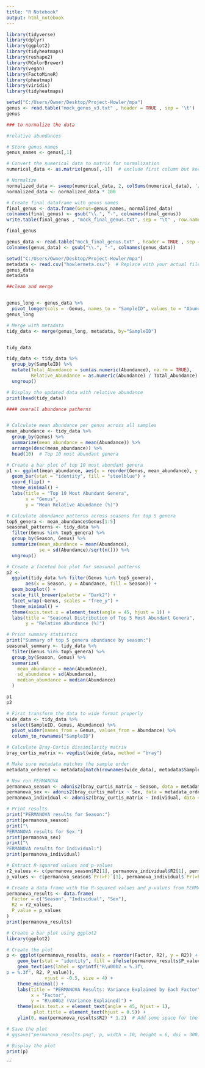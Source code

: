 ```yaml
---
title: "R Notebook"
output: html_notebook
---
```


```r
library(tidyverse)
library(dplyr)
library(ggplot2)
library(tidyheatmaps)
library(reshape2)
library(RColorBrewer)
library(vegan)
library(FactoMineR)
library(pheatmap)
library(viridis)
library(tidyheatmaps)

```

```r
setwd("C:/Users/Owner/Desktop/Project-Howler/mpa")
genus <- read.table("mock_genus_v3.txt" , header = TRUE , sep = '\t')
genus
```

```r
### to normalize the data 

#relative abundances

# Store genus names
genus_names <- genus[,1]

# Convert the numerical data to matrix for normalization
numerical_data <- as.matrix(genus[,-1])  # exclude first column but keep it stored

# Normalize
normalized_data <- sweep(numerical_data, 2, colSums(numerical_data), '/')
normalized_data <- normalized_data * 100

# Create final dataframe with genus names
final_genus <- data.frame(Genus=genus_names, normalized_data)
colnames(final_genus) <- gsub("\\.", "-", colnames(final_genus))
write.table(final_genus , "mock_final_genus.txt", sep = "\t" , row.names = FALSE, quote = FALSE)

final_genus

```
```r
genus_data <- read.table("mock_final_genus.txt" , header = TRUE , sep = '\t')
colnames(genus_data) <- gsub("\\.", "-", colnames(genus_data))

setwd("C:/Users/Owner/Desktop/Project-Howler/mpa")
metadata <- read.csv("howlermeta.csv")  # Replace with your actual file name
genus_data
metadata
```

```r

##clean and merge


genus_long <- genus_data %>%
  pivot_longer(cols = -Genus, names_to = "SampleID", values_to = "Abundance")
genus_long

# Merge with metadata
tidy_data <- merge(genus_long, metadata, by="SampleID")


tidy_data

```

```r

tidy_data <- tidy_data %>%
  group_by(SampleID) %>%
  mutate(Total_Abundance = sum(as.numeric(Abundance), na.rm = TRUE),
         Relative_Abundance = as.numeric(Abundance) / Total_Abundance) %>%
  ungroup()

# Display the updated data with relative abundance
print(head(tidy_data))

```

```r
#### overall abundance patherns


# Calculate mean abundance per genus across all samples
mean_abundance <- tidy_data %>%
  group_by(Genus) %>%
  summarize(mean_abundance = mean(Abundance)) %>%
  arrange(desc(mean_abundance)) %>%
  head(10)  # Top 10 most abundant genera

# Create a bar plot of top 10 most abundant genera
p1 <- ggplot(mean_abundance, aes(x = reorder(Genus, mean_abundance), y = mean_abundance)) +
  geom_bar(stat = "identity", fill = "steelblue") +
  coord_flip() +
  theme_minimal() +
  labs(title = "Top 10 Most Abundant Genera",
       x = "Genus",
       y = "Mean Relative Abundance (%)")

# Calculate abundance patterns across seasons for top 5 genera
top5_genera <- mean_abundance$Genus[1:5]
seasonal_patterns <- tidy_data %>%
  filter(Genus %in% top5_genera) %>%
  group_by(Season, Genus) %>%
  summarize(mean_abundance = mean(Abundance),
            se = sd(Abundance)/sqrt(n())) %>%
  ungroup()

# Create a faceted box plot for seasonal patterns
p2 <- 
  ggplot(tidy_data %>% filter(Genus %in% top5_genera), 
       aes(x = Season, y = Abundance, fill = Season)) +
  geom_boxplot() +
  scale_fill_brewer(palette = "Dark2") +
  facet_wrap(~Genus, scales = "free_y") +
  theme_minimal() +
  theme(axis.text.x = element_text(angle = 45, hjust = 1)) +
  labs(title = "Seasonal Distribution of Top 5 Most Abundant Genera",
       y = "Relative Abundance (%)")

# Print summary statistics
print("Summary of top 5 genera abundance by season:")
seasonal_summary <- tidy_data %>%
  filter(Genus %in% top5_genera) %>%
  group_by(Season, Genus) %>%
  summarize(
    mean_abundance = mean(Abundance),
    sd_abundance = sd(Abundance),
    median_abundance = median(Abundance)
  )

p1
p2
```


```r
# First transform the data to wide format properly
wide_data <- tidy_data %>%
  select(SampleID, Genus, Abundance) %>%
  pivot_wider(names_from = Genus, values_from = Abundance) %>%
  column_to_rownames("SampleID")

# Calculate Bray-Curtis dissimilarity matrix
bray_curtis_matrix <- vegdist(wide_data, method = "bray")

# Make sure metadata matches the sample order
metadata_ordered <- metadata[match(rownames(wide_data), metadata$SampleID),]

# Now run PERMANOVA
permanova_season <- adonis2(bray_curtis_matrix ~ Season, data = metadata_ordered, permutations = 999)
permanova_sex <- adonis2(bray_curtis_matrix ~ Sex, data = metadata_ordered, permutations = 999)
permanova_individual <- adonis2(bray_curtis_matrix ~ Individual, data = metadata_ordered, permutations = 999)

# Print results
print("PERMANOVA results for Season:")
print(permanova_season)
print("\
PERMANOVA results for Sex:")
print(permanova_sex)
print("\
PERMANOVA results for Individual:")
print(permanova_individual)

# Extract R-squared values and p-values
r2_values <- c(permanova_season$R2[1], permanova_individual$R2[1], permanova_sex$R2[1])
p_values <- c(permanova_season$`Pr(>F)`[1], permanova_individual$`Pr(>F)`[1], permanova_sex$`Pr(>F)`[1])

# Create a data frame with the R-squared values and p-values from PERMANOVA
permanova_results <- data.frame(
  Factor = c("Season", "Individual", "Sex"),
  R2 = r2_values,
  P_value = p_values
)
print(permanova_results)

# Create a bar plot using ggplot2
library(ggplot2)

# Create the plot
p <- ggplot(permanova_results, aes(x = reorder(Factor, R2), y = R2)) +
    geom_bar(stat = "identity", fill = ifelse(permanova_results$P_value < 0.05, "steelblue", "gray")) +
    geom_text(aes(label = sprintf("R\u00b2 = %.3f\
p = %.3f", R2, P_value)), 
              vjust = -0.5, size = 4) +
    theme_minimal() +
    labs(title = "PERMANOVA Results: Variance Explained by Each Factor",
         x = "Factor",
         y = "R\u00b2 (Variance Explained)") +
    theme(axis.text.x = element_text(angle = 45, hjust = 1),
          plot.title = element_text(hjust = 0.5)) +
    ylim(0, max(permanova_results$R2) * 1.2)  # Add some space for the labels

# Save the plot
# ggsave("permanova_results.png", p, width = 10, height = 6, dpi = 300)

# Display the plot
print(p)
```



```


